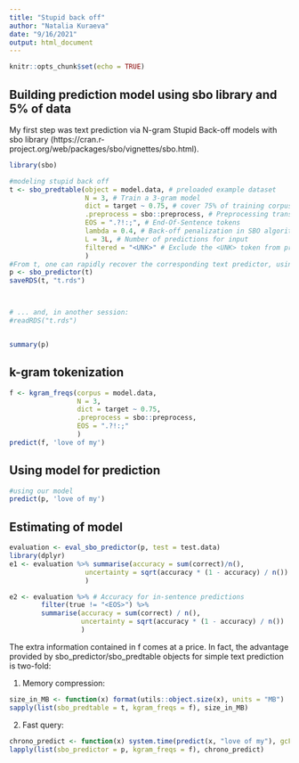 ```yaml
---
title: "Stupid back off"
author: "Natalia Kuraeva"
date: "9/16/2021"
output: html_document
---
```


```r
knitr::opts_chunk$set(echo = TRUE)
```

## Building prediction model using sbo library and 5% of data
My first step was text prediction via N-gram Stupid Back-off models with sbo library (https://cran.r-project.org/web/packages/sbo/vignettes/sbo.html).

```r
library(sbo)

#modeling stupid back off
t <- sbo_predtable(object = model.data, # preloaded example dataset
                   N = 3, # Train a 3-gram model
                   dict = target ~ 0.75, # cover 75% of training corpus
                   .preprocess = sbo::preprocess, # Preprocessing transformation 
                   EOS = ".?!:;", # End-Of-Sentence tokens
                   lambda = 0.4, # Back-off penalization in SBO algorithm
                   L = 3L, # Number of predictions for input
                   filtered = "<UNK>" # Exclude the <UNK> token from predictions
                   )
#From t, one can rapidly recover the corresponding text predictor, using sbo_predictor()
p <- sbo_predictor(t) 
saveRDS(t, "t.rds")



# ... and, in another session:
#readRDS("t.rds")


summary(p)

```
## k-gram tokenization
```r
f <- kgram_freqs(corpus = model.data, 
                 N = 3, 
                 dict = target ~ 0.75,
                 .preprocess = sbo::preprocess,
                 EOS = ".?!:;"
                 )
predict(f, 'love of my')
```
## Using model for prediction
```r
#using our model
predict(p, 'love of my')
```
## Estimating of model
```r
evaluation <- eval_sbo_predictor(p, test = test.data)
library(dplyr)
e1 <- evaluation %>% summarise(accuracy = sum(correct)/n(), 
                   uncertainty = sqrt(accuracy * (1 - accuracy) / n())
                   )

e2 <- evaluation %>% # Accuracy for in-sentence predictions
        filter(true != "<EOS>") %>%
        summarise(accuracy = sum(correct) / n(),
                  uncertainty = sqrt(accuracy * (1 - accuracy) / n())
                  )


```
The extra information contained in f comes at a price. In fact, the advantage provided by sbo_predictor/sbo_predtable objects for simple text prediction is two-fold:

1. Memory compression:
```r
size_in_MB <- function(x) format(utils::object.size(x), units = "MB")
sapply(list(sbo_predtable = t, kgram_freqs = f), size_in_MB)
```
2. Fast query:
```r
chrono_predict <- function(x) system.time(predict(x, "love of my"), gcFirst = TRUE)
lapply(list(sbo_predictor = p, kgram_freqs = f), chrono_predict)
```

